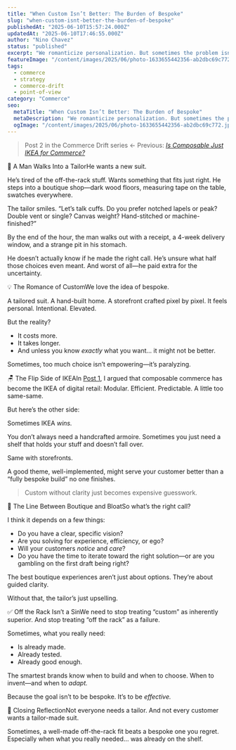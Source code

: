 ```yaml
---
title: "When Custom Isn’t Better: The Burden of Bespoke"
slug: "when-custom-isnt-better-the-burden-of-bespoke"
publishedAt: "2025-06-10T15:57:24.000Z"
updatedAt: "2025-06-10T17:46:55.000Z"
author: "Nino Chavez"
status: "published"
excerpt: "We romanticize personalization. But sometimes the problem isn’t lack of choice—it’s too much of it. Especially when we’re not sure what we really want."
featureImage: "/content/images/2025/06/photo-1633655442356-ab2dbc69c772.jpeg"
tags:
  - commerce
  - strategy
  - commerce-drift
  - point-of-view
category: "Commerce"
seo:
  metaTitle: "When Custom Isn’t Better: The Burden of Bespoke"
  metaDescription: "We romanticize personalization. But sometimes the problem isn’t lack of choice—it’s too much of it. Especially when we’re not sure what we really want."
  ogImage: "/content/images/2025/06/photo-1633655442356-ab2dbc69c772.jpeg"
---
```


> Post 2 in the Commerce Drift series
> ← Previous: [*Is Composable Just IKEA for Commerce?*](/is-composable-just-ikea-for-commerce/)

🧵 A Man Walks Into a TailorHe wants a new suit.

He’s tired of the off-the-rack stuff. Wants something that fits just right.
He steps into a boutique shop—dark wood floors, measuring tape on the table, swatches everywhere.

The tailor smiles.
“Let’s talk cuffs. Do you prefer notched lapels or peak? Double vent or single? Canvas weight? Hand-stitched or machine-finished?”

By the end of the hour, the man walks out with a receipt, a 4-week delivery window, and a strange pit in his stomach.

He doesn’t actually know if he made the right call.
He’s unsure what half those choices even meant.
And worst of all—he paid extra for the uncertainty.

💡 The Romance of CustomWe love the idea of bespoke.

A tailored suit. A hand-built home. A storefront crafted pixel by pixel.
It feels personal. Intentional. Elevated.

But the reality?

- It costs more.
- It takes longer.
- And unless you know *exactly* what you want… it might not be better.

Sometimes, too much choice isn’t empowering—it’s paralyzing.

🪑 The Flip Side of IKEAIn [Post 1](/is-composable-just-ikea-for-commerce/), I argued that composable commerce has become the IKEA of digital retail:
Modular. Efficient. Predictable. A little too same-same.

But here’s the other side:

Sometimes IKEA *wins.*

You don’t always need a handcrafted armoire.
Sometimes you just need a shelf that holds your stuff and doesn’t fall over.

Same with storefronts.

A good theme, well-implemented, might serve your customer better than a “fully bespoke build” no one finishes.

> Custom without clarity just becomes expensive guesswork.

🧭 The Line Between Boutique and BloatSo what’s the right call?

I think it depends on a few things:

- Do you have a clear, specific vision?
- Are you solving for experience, efficiency, or ego?
- Will your customers *notice* and *care*?
- Do you have the time to iterate toward the right solution—or are you gambling on the first draft being right?

The best boutique experiences aren’t just about options.
They’re about guided clarity.

Without that, the tailor’s just upselling.

✅ Off the Rack Isn’t a SinWe need to stop treating “custom” as inherently superior.
And stop treating “off the rack” as a failure.

Sometimes, what you really need:

- Is already made.
- Already tested.
- Already good enough.

The smartest brands know when to build and when to choose.
When to invent—and when to *adapt.*

Because the goal isn’t to be bespoke.
It’s to be *effective.*

🧵 Closing ReflectionNot everyone needs a tailor.
And not every customer wants a tailor-made suit.

Sometimes, a well-made off-the-rack fit beats a bespoke one you regret.
Especially when what you really needed… was already on the shelf.
